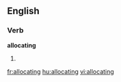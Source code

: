 
==English==

===Verb===
'''allocating'''

# {{present participle of|[[allocate]]}}

[[fr:allocating]]
[[hu:allocating]]
[[vi:allocating]]